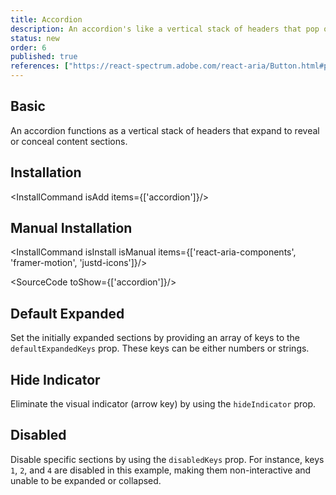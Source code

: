 ```yaml
---
title: Accordion
description: An accordion's like a vertical stack of headers that pop open to show or hide content sections.
status: new
order: 6
published: true
references: ["https://react-spectrum.adobe.com/react-aria/Button.html#props", "https://www.framer.com/motion/animate-presence/"]
---
```


## Basic
An accordion functions as a vertical stack of headers that expand to reveal or conceal content sections.
<How isCenter={false} toUse="controls/accordion-demo" />

## Installation
<InstallCommand isAdd items={['accordion']}/>

## Manual Installation
<InstallCommand isInstall isManual items={['react-aria-components', 'framer-motion', 'justd-icons']}/>

<SourceCode toShow={['accordion']}/>

## Default Expanded
Set the initially expanded sections by providing an array of keys to the `defaultExpandedKeys` prop. These keys can be either numbers or strings.
<How isCenter={false} toUse="controls/accordion-default-expand-demo" />

## Hide Indicator
Eliminate the visual indicator (arrow key) by using the `hideIndicator` prop.
<How isCenter={false} toUse="controls/accordion-hide-indicator-demo" />

## Disabled
Disable specific sections by using the `disabledKeys` prop. For instance, keys `1`, `2`, and `4` are disabled in this example, making them non-interactive and unable to be expanded or collapsed.
<How isCenter={false} toUse="controls/accordion-disabled-demo" />
